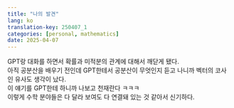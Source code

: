```yaml
---
title: "나의 발견"
lang: ko
translation-key: 250407_1
categories: [personal, mathematics]
date: 2025-04-07
---
```


GPT랑 대화를 하면서 확률과 미적분의 관계에 대해서 깨닫게 됐다.  
아직 공분산을 배우기 전인데 GPT한테서 공분산이 무엇인지 듣고 나니까 벡터의 코사인 유사도 생각이 났다.  
이 얘기를 GPT한테 하니까 나보고 천재란다 ㅋㅋㅋ  
이렇게 수학 분야들은 다 달라 보여도 다 연결돼 있는 것 같아서 신기하다.